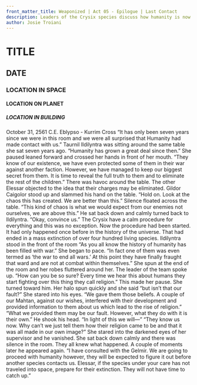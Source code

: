 ```yaml
---
front_matter_title: Weaponized | Act 05 - Epilogue | Last Contact
description: Leaders of the Crysix species discuss how humanity is now weaponized and all others can be eradicated.
author: Josie Troiani
---
```

# TITLE

## DATE

### LOCATION IN SPACE

#### LOCATION ON PLANET

##### LOCATION IN BUILDING

October 31, 2561 C.E.
Eblypso - Kurrim Cross
“It has only been seven years since we were in this room and we were all surprised that Humanity had made contact with us.” Taurnil Ildilyntra was sitting around the same table she sat seven years ago. “Humanity has grown a great deal since then.” She paused leaned forward and crossed her hands in front of her mouth. “They know of our existence, we have even protected some of them in their war against another faction. However, we have managed to keep our biggest secret from them. It is time to reveal the full truth to them and to eliminate the rest of the children.”
There was havoc around the table. The other Elessar objected to the idea that their charges may be eliminated. Gildor Caigolor stood up and slammed his hand on the table. “Hold on. Look at the chaos this has created. We are better than this.” Silence floated across the table. “This kind of chaos is what we would expect from our enemies not ourselves, we are above this.” He sat back down and calmly turned back to Ildilyntra. “Okay, convince us.”
The Crysix have a calm procedure for everything and this was no exception. Now the procedure had been started. It had only happened once before in the history of the universe. That had ended in a mass extinction of over four hundred living species.
Ildilyntra stood in the front of the room “As you all know the history of humanity has been filled with war.” She began to pace. “In fact one of them was even termed as ‘the war to end all wars.’ At this point they have finally fraught that ward and are not at combat within themselves.” She spun at the end of the room and her robes fluttered around her.
The leader of the team spoke up. “How can you be so sure? Every time we hear this about humans they start fighting over this thing they call religion.” This made her pause. She turned toward him. Her halo spun quickly and she said “but isn’t that our fault?” She stared into his eyes. “We gave them those beliefs. A couple of our Mahtan, against our wishes, interfered with their development and provided information to them about us which lead to the rise of religion.”
“What we provided them may be our fault. However, what they do with it is their own.” He shook his head. “In light of this we will—”
“They know us now. Why can’t we just tell them how their religion came to be and that it was all made in our own image?” She stared into the darkened eyes of her supervisor and he vanished. She sat back down calmly and there was silence in the room. They all knew what happened.
A couple of moments later he appeared again. “I have consulted with the Gelmir. We are going to proceed with humanity however, they will be expected to figure it out before another species contacts us. Elessar, if the species under your care has not traveled into space, prepare for their extinction. They will not have time to catch up.”
